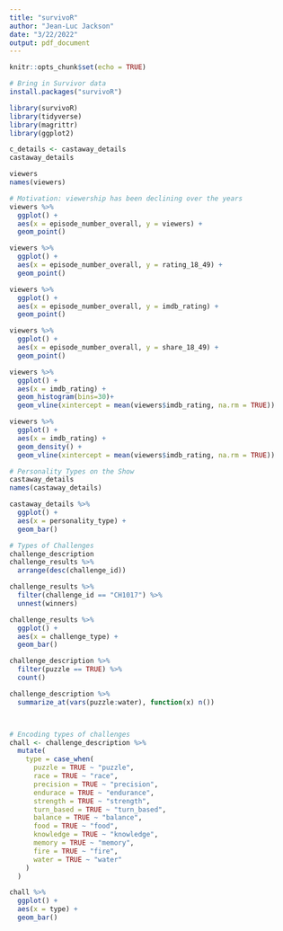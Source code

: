 ```yaml
---
title: "survivoR"
author: "Jean-Luc Jackson"
date: "3/22/2022"
output: pdf_document
---
```


```r
knitr::opts_chunk$set(echo = TRUE)
```


```r
# Bring in Survivor data
install.packages("survivoR")
```

```r
library(survivoR)
library(tidyverse)
library(magrittr)
library(ggplot2)
```

```r
c_details <- castaway_details
castaway_details
```

```r
viewers
names(viewers)

```


```r
# Motivation: viewership has been declining over the years
viewers %>% 
  ggplot() +
  aes(x = episode_number_overall, y = viewers) +
  geom_point()

viewers %>% 
  ggplot() +
  aes(x = episode_number_overall, y = rating_18_49) +
  geom_point()

viewers %>% 
  ggplot() +
  aes(x = episode_number_overall, y = imdb_rating) +
  geom_point()

viewers %>% 
  ggplot() +
  aes(x = episode_number_overall, y = share_18_49) +
  geom_point()

viewers %>% 
  ggplot() +
  aes(x = imdb_rating) +
  geom_histogram(bins=30)+
  geom_vline(xintercept = mean(viewers$imdb_rating, na.rm = TRUE))

viewers %>% 
  ggplot() +
  aes(x = imdb_rating) +
  geom_density() +
  geom_vline(xintercept = mean(viewers$imdb_rating, na.rm = TRUE))
```


```r
# Personality Types on the Show
castaway_details
names(castaway_details)

castaway_details %>% 
  ggplot() +
  aes(x = personality_type) +
  geom_bar()
```


```r
# Types of Challenges
challenge_description
challenge_results %>% 
  arrange(desc(challenge_id))

challenge_results %>% 
  filter(challenge_id == "CH1017") %>% 
  unnest(winners)

challenge_results %>% 
  ggplot() +
  aes(x = challenge_type) +
  geom_bar()

```

```r

challenge_description %>% 
  filter(puzzle == TRUE) %>% 
  count()

challenge_description %>% 
  summarize_at(vars(puzzle:water), function(x) n())



# Encoding types of challenges
chall <- challenge_description %>% 
  mutate(
    type = case_when(
      puzzle = TRUE ~ "puzzle",
      race = TRUE ~ "race",
      precision = TRUE ~ "precision",
      endurace = TRUE ~ "endurance",
      strength = TRUE ~ "strength",
      turn_based = TRUE ~ "turn_based",
      balance = TRUE ~ "balance",
      food = TRUE ~ "food",
      knowledge = TRUE ~ "knowledge",
      memory = TRUE ~ "memory",
      fire = TRUE ~ "fire",
      water = TRUE ~ "water"
    )
  )

chall %>% 
  ggplot() +
  aes(x = type) +
  geom_bar()

```

